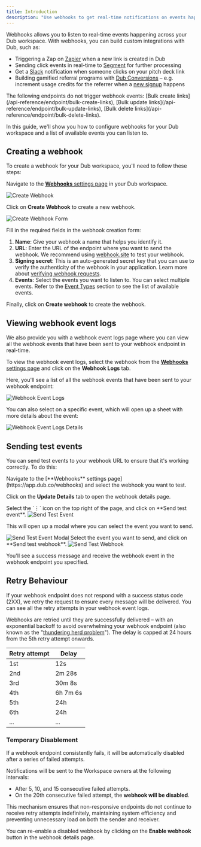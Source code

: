 ```yaml
---
title: Introduction
description: "Use webhooks to get real-time notifications on events happening across your Dub workspace."
---
```


Webhooks allows you to listen to real-time events happening across your Dub workspace. With webhooks, you can build custom integrations with Dub, such as:

- Triggering a Zap on [Zapier](https://dub.co/integrations/zapier) when a new link is created in Dub
- Sending click events in real-time to [Segment](https://dub.co/integrations/segment) for further processing
- Get a [Slack](https://dub.co/integrations/slack) notification when someone clicks on your pitch deck link
- Building gamified referral programs with [Dub Conversions](/conversions/quickstart) – e.g. increment usage credits for the referrer when a [new signup](/conversions/leads) happens

<Warning>
  The following endpoints do not trigger webhook events: [Bulk create
  links](/api-reference/endpoint/bulk-create-links), [Bulk update
  links](/api-reference/endpoint/bulk-update-links), [Bulk delete
  links](/api-reference/endpoint/bulk-delete-links).
</Warning>

In this guide, we'll show you how to configure webhooks for your Dub workspace and a list of available events you can listen to.

## Creating a webhook

To create a webhook for your Dub workspace, you'll need to follow these steps:

Navigate to the [**Webhooks** settings page](https://app.dub.co/webhooks) in your Dub workspace.

<Frame>
  <img src="/images/create-webhook.png" alt="Create Webhook" />
</Frame>

Click on **Create Webhook** to create a new webhook.

<Frame>
  <img src="/images/create-webhook-form.png" alt="Create Webhook Form" />
</Frame>

Fill in the required fields in the webhook creation form:

1. **Name**: Give your webhook a name that helps you identify it.
2. **URL**: Enter the URL of the endpoint where you want to send the webhook. We recommend using [webhook.site](https://webhook.site/) to test your webhook.
3. **Signing secret**: This is an auto-generated secret key that you can use to verify the authenticity of the webhook in your application. Learn more about [verifying webhook requests](/concepts/webhooks/verify-webhook-requests).
4. **Events**: Select the events you want to listen to. You can select multiple events. Refer to the [Event Types](/concepts/webhooks/event-types) section to see the list of available events.

Finally, click on **Create webhook** to create the webhook.

## Viewing webhook event logs

We also provide you with a webhook event logs page where you can view all the webhook events that have been sent to your webhook endpoint in real-time.

To view the webhook event logs, select the webhook from the [**Webhooks** settings page](https://app.dub.co/webhooks) and click on the **Webhook Logs** tab.

Here, you'll see a list of all the webhook events that have been sent to your webhook endpoint:

<Frame>
  <img src="/images/webhook-event-logs.png" alt="Webhook Event Logs" />
</Frame>

You can also select on a specific event, which will open up a sheet with more details about the event:

<Frame>
  <img
    src="/images/webhook-event-logs-details.png"
    alt="Webhook Event Logs Details"
  />
</Frame>

## Sending test events

You can send test events to your webhook URL to ensure that it's working correctly. To do this:

<Steps>
<Step title="Go to the webhook details page">
Navigate to the [**Webhooks** settings page](https://app.dub.co/webhooks) and select the webhook you want to test.

Click on the **Update Details** tab to open the webhook details page.

</Step>
<Step title="Open the test event modal">
Select the `⋮` icon on the top right of the page, and click on **Send test event**.

<Frame>
  <img src="/images/send-test-event.png" alt="Send Test Event" />
</Frame>

This will open up a modal where you can select the event you want to send.

<Frame>
  <img src="/images/send-test-event-modal.png" alt="Send Test Event Modal" />
</Frame>

</Step>

<Step title="Send the test event">
  Select the event you want to send, and click on **Send test webhook**.

<Frame>
  <img src="/images/send-test-webhook.png" alt="Send Test Webhook" />
</Frame>

You'll see a success message and receive the webhook event in the webhook endpoint you specified.

</Step>

</Steps>

## Retry Behaviour

If your webhook endpoint does not respond with a success status code (2XX), we retry the request to ensure every message will be delivered. You can see all the retry attempts in your webhook event logs.

Webhooks are retried until they are successfully delivered – with an exponential backoff to avoid overwhelming your webhook endpoint (also known as the "[thundering herd problem](https://en.wikipedia.org/wiki/Thundering_herd_problem)"). The delay is capped at 24 hours from the 5th retry attempt onwards.

| Retry attempt | Delay    |
| ------------- | -------- |
| 1st           | 12s      |
| 2nd           | 2m 28s   |
| 3rd           | 30m 8s   |
| 4th           | 6h 7m 6s |
| 5th           | 24h      |
| 6th           | 24h      |
| ...           | ...      |

### Temporary Disablement

If a webhook endpoint consistently fails, it will be automatically disabled after a series of failed attempts.

Notifications will be sent to the Workspace owners at the following intervals:

- After 5, 10, and 15 consecutive failed attempts.
- On the 20th consecutive failed attempt, the **webhook will be disabled**.

This mechanism ensures that non-responsive endpoints do not continue to receive retry attempts indefinitely, maintaining system efficiency and preventing unnecessary load on both the sender and receiver.

You can re-enable a disabled webhook by clicking on the **Enable webhook** button in the webhook details page.

